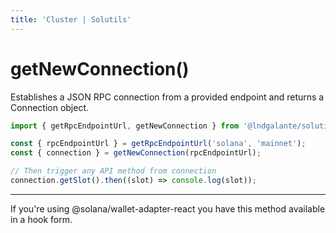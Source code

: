 ```yaml
---
title: 'Cluster | Solutils'
---
```



# getNewConnection()

Establishes a JSON RPC connection from a provided endpoint and returns a Connection object.

```typescript
import { getRpcEndpointUrl, getNewConnection } from '@lndgalante/solutils';

const { rpcEndpointUrl } = getRpcEndpointUrl('solana', 'mainnet');
const { connection } = getNewConnection(rpcEndpointUrl);

// Then trigger any API method from connection
connection.getSlot().then((slot) => console.log(slot));
```

---

<Callout type='warning' emoji='⚠️'>
  If you're using @solana/wallet-adapter-react you have this method available in a hook form.
</Callout>
